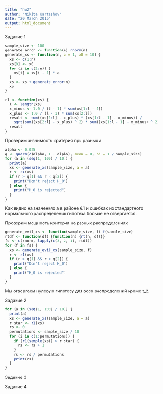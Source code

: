 ```yaml
---
title: "hw2"
author: "Nikita Kartashov"
date: "20 March 2015"
output: html_document
---
```


Задание 1

```r
sample_size <- 100
generate_error <- function(n) rnorm(n)
generate_xs <- function(n, a = 1, x0 = 10) {
  xs <- c(1:n)
  xs[0] <- x0
  for (i in c(2:n)) {
    xs[i] = xs[i - 1] * a
  }
  xs <- xs + generate_error(n)
  xs
}

r1 <- function(xs) {
  l <- length(xs)
  x_minus <- 1.0 / (l - 1) * sum(xs[1:l - 1])
  x_plus <- 1.0 / (l - 1) * sum(xs[2:l])
  result <- sum((xs[2:l] - x_plus) * (xs[1:l - 1] - x_minus)) / 
    sqrt(sum((xs[2:l] - x_plus) ^ 2) * sum((xs[1:l - 1] - x_minus) ^ 2))
  result
}
```

Проверим значимость критерия при разных a

```r
alpha <- 0.025
q <- qnorm(c(alpha, 1 - alpha), mean = 0, sd = 1 / sample_size)
for (a in (seq(1, 100) / 10)) {
  print(a)
  xs <- generate_xs(sample_size, a = a)
  r <- r1(xs)
  if (r > q[1] && r < q[2]) {
    print("Don't reject H_0")
  } else {
    print("H_0 is rejected")
  }
}
```

Как видно на значениях a в районе 6.1 и ошибках из стандартного нормального распределения гипотеза больше не отвергается.

Проверим мощность критерия на разных распределениях

```r
generate_evil_xs <- function(sample_size, f) f(sample_size)
rtdf <- function(df) {function(n) {rt(n, df)}}
fs <- c(rnorm, lapply(c(3, 2, 1), rtdf))
for (f in fs) {
  xs <- generate_evil_xs(sample_size, f)
  r <- r1(xs)
  if (r > q[1] && r < q[2]) {
    print("Don't reject H_0")
  } else {
    print("H_0 is rejected")
  }
}
```

Мы отвергаем нулевую гипотезу для всех распределений кроме t_2.

Задание 2

```r
for (a in (seq(1, 100) / 10)) {
  print(a)
  xs <- generate_xs(sample_size, a = a)
  r_star <- r1(xs)
  rs <- 0
  permutations <- sample_size / 10 
  for (i in c(1:permutations)) {
    if (r1(sample(xs)) > r_star) {
      rs <- rs + 1
    }
    rs <- rs / permutations
    print(rs)
  }
}
```

Задание 3

Задание 4
